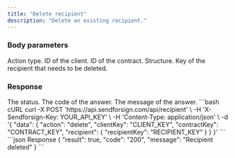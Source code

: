 ```yaml
---
title: "Delete recipient"
description: "Delete an existing recipient."
---
```


### Body parameters

<ParamField body="action" type="string" required>
  Action type.
</ParamField>

<ParamField body="clientKey" type="string" required>
  ID of the client.
</ParamField>

<ParamField body="contractKey" type="string" required>
  ID of the contract.
</ParamField>

<ParamField body="recipient" required>
  Structure.

  <Expandable title="child attribute">

  <ParamField body="recipientKey" type="string" required>
    Key of the recipient that needs to be deleted.
  </ParamField>

  </Expandable>

</ParamField>

### Response

<ResponseField name="status" type="string">
  The status.
</ResponseField>

<ResponseField name="code" type="string">
  The code of the answer.
</ResponseField>

<ResponseField name="message" type="string">
  The message of the answer.
</ResponseField>

<RequestExample>
```bash cURL
curl -X POST 'https://api.sendforsign.com/api/recipient' \
     -H 'X-Sendforsign-Key: YOUR_API_KEY' \
     -H 'Content-Type: application/json' \
     -d '{
    "data": {
        "action": "delete",
        "clientKey": "CLIENT_KEY",
        "contractKey": "CONTRACT_KEY",
        "recipient": {
            "recipientKey": "RECIPIENT_KEY"
        }
    }
}'
```
</RequestExample>

<ResponseExample>
```json Response
{
    "result": true,
    "code": "200",
    "message": "Recipient deleted"
}
```
</ResponseExample>
